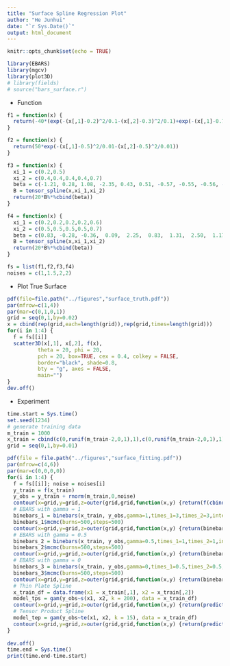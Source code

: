 ```yaml
---
title: "Surface Spline Regression Plot"
author: "He Junhui"
date: "`r Sys.Date()`"
output: html_document
---
```


```r
knitr::opts_chunk$set(echo = TRUE)
```

```r
library(EBARS)
library(mgcv)
library(plot3D)
# library(fields)
# source("bars_surface.r")
```

+ Function

```r
f1 = function(x) {
  return(-40*(exp(-(x[,1]-0.2)^2/0.1-(x[,2]-0.3)^2/0.1)+exp(-(x[,1]-0.7)^2/0.1-(x[,2]-0.8)^2/0.1)))
}

f2 = function(x) {
  return(50*exp(-(x[,1]-0.5)^2/0.01-(x[,2]-0.5)^2/0.01))
}

f3 = function(x) {
  xi_1 = c(0.2,0.5)
  xi_2 = c(0.4,0.4,0.4,0.4,0.7)
  beta = c(-1.21, 0.28, 1.08, -2.35, 0.43, 0.51, -0.57, -0.55, -0.56, -0.89, -0.48, -1.00, -0.78,  0.06,  0.96, -0.11, -0.51, -0.91, -0.84,  2.42,  0.13, -0.49, -0.44,  0.46, -0.69, -1.45,  0.57, -1.02, -0.02, -0.94,  1.10, -0.48, -0.71, -0.50, -1.63, -1.17, -2.18, -1.34, -0.29, -0.47)
  B = tensor_spline(x,xi_1,xi_2)
  return(20*B%*%cbind(beta))
}

f4 = function(x) {
  xi_1 = c(0.2,0.2,0.2,0.2,0.6)
  xi_2 = c(0.5,0.5,0.5,0.5,0.7)
  beta = c(0.83, -0.28, -0.36,  0.09,  2.25,  0.83,  1.31,  2.50,  1.17, -0.43, -1.00, -1.11, -0.06,  1.17,  1.05,  0.06, -0.74,  0.93,  1.67,  0.56, -0.75,  1.26, 0.04,  0.19,  0.46, -0.43,  0.02,  0.70,  0.97, -0.62, -0.86,  0.07, -1.05, -2.75, -1.13, -0.86,  1.56,  1.02,  1.04, -1.12, -1.07,  0.97,  0.17, -0.90,  0.16, -0.50, -0.97, -0.11, 1.09, -1.21, -1.77, -0.49,  0.32,  1.46,  1.54, -0.34, -1.08, -1.49, -0.25, -0.12, -0.65,  0.31,  0.12, -0.84)
  B = tensor_spline(x,xi_1,xi_2)
  return(20*B%*%cbind(beta))
}
```

```r
fs = list(f1,f2,f3,f4)
noises = c(1,1.5,2,2)
```

+ Plot True Surface

```r
pdf(file=file.path("../figures","surface_truth.pdf"))
par(mfrow=c(1,4))
par(mar=c(0,1,0,1))
grid = seq(0,1,by=0.02)
x = cbind(rep(grid,each=length(grid)),rep(grid,times=length(grid)))
for(i in 1:4) {
  f = fs[[i]]
  scatter3D(x[,1], x[,2], f(x),
          theta = 20, phi = 20,
          pch = 20, box=TRUE, cex = 0.4, colkey = FALSE, 
          border="black", shade=0.8, 
          bty = "g", axes = FALSE,
          main="")
}
dev.off()
```



+ Experiment

```r
time.start = Sys.time()
set.seed(1234)
# generate training data
m_train = 1000
x_train = cbind(c(0,runif(m_train-2,0,1),1),c(0,runif(m_train-2,0,1),1))
grid = seq(0,1,by=0.01)

pdf(file = file.path("../figures","surface_fitting.pdf"))
par(mfrow=c(4,6))
par(mar=c(0,0,0,0))
for(i in 1:4) {
  f = fs[[i]]; noise = noises[i]
  y_train = f(x_train)
  y_obs = y_train + rnorm(m_train,0,noise)
  contour(x=grid,y=grid,z=outer(grid,grid,function(x,y) {return(f(cbind(x,y)))}),axes = FALSE,frame.plot =TRUE)
  # EBARS with gamma = 1
  binebars_1 = binebars(x_train, y_obs,gamma=1,times_1=3,times_2=3,intercept_1=T,intercept_2=T)
  binebars_1$mcmc(burns=500,steps=500)
  contour(x=grid,y=grid,z=outer(grid,grid,function(x,y) {return(binebars_1$predict(cbind(x,y)))}),axes = FALSE,frame.plot =TRUE)
  # EBARS with gamma = 0.5
  binebars_2 = binebars(x_train, y_obs,gamma=0.5,times_1=1,times_2=1,intercept_1=T,intercept_2=T)
  binebars_2$mcmc(burns=500,steps=500)
  contour(x=grid,y=grid,z=outer(grid,grid,function(x,y) {return(binebars_2$predict(cbind(x,y)))}),axes = FALSE,frame.plot =TRUE)
  # EBARS with gamma = 0
  binebars_3 = binebars(x_train, y_obs,gamma=0,times_1=0.5,times_2=0.5,intercept_1=T,intercept_2=T)
  binebars_3$mcmc(burns=500,steps=500)
  contour(x=grid,y=grid,z=outer(grid,grid,function(x,y) {return(binebars_3$predict(cbind(x,y)))}),axes = FALSE,frame.plot =TRUE)
  # Thin Plate Spline
  x_train_df = data.frame(x1 = x_train[,1], x2 = x_train[,2])
  model_tps = gam(y_obs~s(x1, x2, k = 200), data = x_train_df)
  contour(x=grid,y=grid,z=outer(grid,grid,function(x,y) {return(predict(model_tps,data.frame(x1=x,x2=y)))}),axes = FALSE,frame.plot =TRUE)
  # Tensor Product Spline
  model_tep = gam(y_obs~te(x1, x2, k = 15), data = x_train_df)
  contour(x=grid,y=grid,z=outer(grid,grid,function(x,y) {return(predict(model_tep,data.frame(x1=x,x2=y)))}),axes = FALSE,frame.plot =TRUE)
}
  
dev.off()
time.end = Sys.time()
print(time.end-time.start)
```
